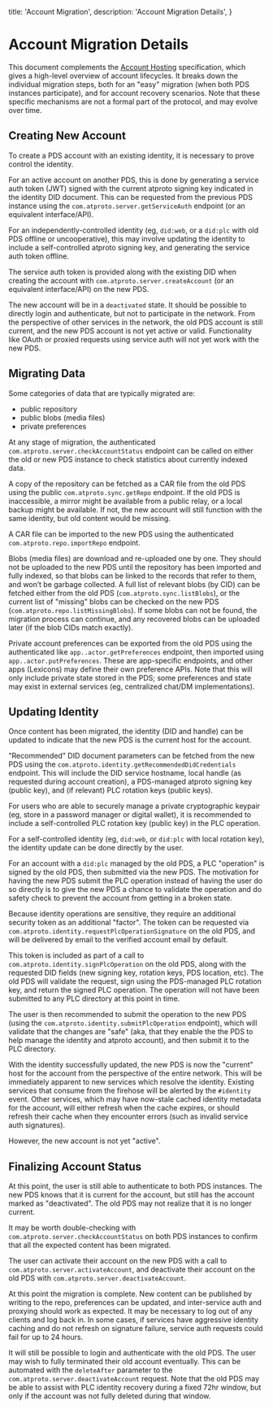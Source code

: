   title: 'Account Migration',
  description:
    'Account Migration Details',
}

# Account Migration Details

This document complements the [Account Hosting](/specs/account) specification, which gives a high-level overview of account lifecycles. It breaks down the individual migration steps, both for an "easy" migration (when both PDS instances participate), and for account recovery scenarios. Note that these specific mechanisms are not a formal part of the protocol, and may evolve over time.

## Creating New Account

To create a PDS account with an existing identity, it is necessary to prove control the identity.

For an active account on another PDS, this is done by generating a service auth token (JWT) signed with the current atproto signing key indicated in the identity DID document. This can be requested from the previous PDS instance using the `com.atproto.server.getServiceAuth` endpoint (or an equivalent interface/API).

For an independently-controlled identity (eg, `did:web`, or a `did:plc` with old PDS offline or uncooperative), this may involve updating the identity to include a self-controlled atproto signing key, and generating the service auth token offline.

The service auth token is provided along with the existing DID when creating the account with `com.atproto.server.createAccount` (or an equivalent interface/API) on the new PDS.

The new account will be in a `deactivated` state. It should be possible to directly login and authenticate, but not to participate in the network. From the perspective of other services in the network, the old PDS account is still current, and the new PDS account is not yet active or valid. Functionality like OAuth or proxied requests using service auth will not yet work with the new PDS.

## Migrating Data

Some categories of data that are typically migrated are:

- public repository
- public blobs (media files)
- private preferences

At any stage of migration, the authenticated `com.atproto.server.checkAccountStatus` endpoint can be called on either the old or new PDS instance to check statistics about currently indexed data.

A copy of the repository can be fetched as a CAR file from the old PDS using the public `com.atproto.sync.getRepo` endpoint. If the old PDS is inaccessible, a mirror might be available from a public relay, or a local backup might be available. If not, the new account will still function with the same identity, but old content would be missing.

A CAR file can be imported to the new PDS using the authenticated `com.atproto.repo.importRepo` endpoint.

Blobs (media files) are download and re-uploaded one by one. They should not be uploaded to the new PDS until the repository has been imported and fully indexed, so that blobs can be linked to the records that refer to them, and won’t be garbage collected. A full list of relevant blobs (by CID) can be fetched either from the old PDS (`com.atproto.sync.listBlobs`), or the current list of "missing" blobs can be checked on the new PDS (`com.atproto.repo.listMissingBlobs`). If some blobs can not be found, the migration process can continue, and any recovered blobs can be uploaded later (if the blob CIDs match exactly).

Private account preferences can be exported from the old PDS using the authenticated like `app..actor.getPreferences` endpoint, then imported using `app..actor.putPreferences`. These are  app-specific endpoints, and other apps (Lexicons) may define their own preference APIs. Note that this will only include private state stored in the PDS; some preferences and state may exist in external services (eg, centralized chat/DM implementations).

## Updating Identity

Once content has been migrated, the identity (DID and handle) can be updated to indicate that the new PDS is the current host for the account.

"Recommended" DID document parameters can be fetched from the new PDS using the `com.atproto.identity.getRecommendedDidCredentials` endpoint. This will include the DID service hostname, local handle (as requested during account creation), a PDS-managed atproto signing key (public key), and (if relevant) PLC rotation keys (public keys).

For users who are able to securely manage a private cryptographic keypair (eg, store in a password manager or digital wallet), it is recommended to include a self-controlled PLC rotation key (public key) in the PLC operation.

For a self-controlled identity (eg, `did:web`, or `did:plc` with local rotation key), the identity update can be done directly by the user.

For an account with a `did:plc` managed by the old PDS, a PLC "operation" is signed by the old PDS, then submitted via the new PDS. The motivation for having the new PDS submit the PLC operation instead of having the user do so directly is to give the new PDS a chance to validate the operation and do safety check to prevent the account from getting in a broken state.

Because identity operations are sensitive, they require an additional security token as an additional "factor". The token can be requested via `com.atproto.identity.requestPlcOperationSignature` on the old PDS, and will be delivered by email to the verified account email by default.

This token is included as part of a call to `com.atproto.identity.signPlcOperation` on the old PDS, along with the requested DID fields (new signing key, rotation keys, PDS location, etc). The old PDS will validate the request, sign using the PDS-managed PLC rotation key, and return the signed PLC operation. The operation will not have been submitted to any PLC directory at this point in time.

The user is then recommended to submit the operation to the new PDS (using the `com.atproto.identity.submitPlcOperation` endpoint), which will validate that the changes are "safe" (aka, that they enable the the PDS to help manage the identity and atproto account), and then submit it to the PLC directory.

With the identity successfully updated, the new PDS is now the "current" host for the account from the perspective of the entire network. This will be immediately apparent to new services which resolve the identity. Existing services that consume from the firehose will be alerted by the `#identity` event. Other services, which may have now-stale cached identity metadata for the account, will either refresh when the cache expires, or should refresh their cache when they encounter errors (such as invalid service auth signatures).

However, the new account is not yet "active".

## Finalizing Account Status

At this point, the user is still able to authenticate to both PDS instances. The new PDS knows that it is current for the account, but still has the account marked as "deactivated". The old PDS may not realize that it is no longer current.

It may be worth double-checking with `com.atproto.server.checkAccountStatus` on both PDS instances to confirm that all the expected content has been migrated.

The user can activate their account on the new PDS with a call to `com.atproto.server.activateAccount`, and deactivate their account on the old PDS with `com.atproto.server.deactivateAccount`.

At this point the migration is complete. New content can be published by writing to the repo, preferences can be updated, and inter-service auth and proxying should work as expected. It may be necessary to log out of any clients and log back in. In some cases, if services have aggressive identity caching and do not refresh on signature failure, service auth requests could fail for up to 24 hours.

It will still be possible to login and authenticate with the old PDS. The user may wish to fully terminated their old account eventually. This can be automated with the `deleteAfter` parameter to the `com.atproto.server.deactivateAccount` request. Note that the old PDS may be able to assist with PLC identity recovery during a fixed 72hr window, but only if the account was not fully deleted during that window.

